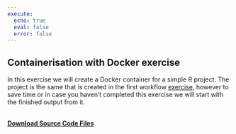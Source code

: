 ```yaml
---
execute:
  echo: true
  eval: false
  error: false
---
```


## Containerisation with Docker exercise

In this exercise we will create a Docker container for a simple R project. The project is the same that is created in the first workflow [exercise](@sec-Rproj_zenodo_exercise), however to save time or in case you haven't completed this exercise we will start with the finished output from it.  

<br><a href="https://www.example.com/example.zip" class="download"><i class="fa fa-download"></i> <b>Download Source Code Files</b></a>